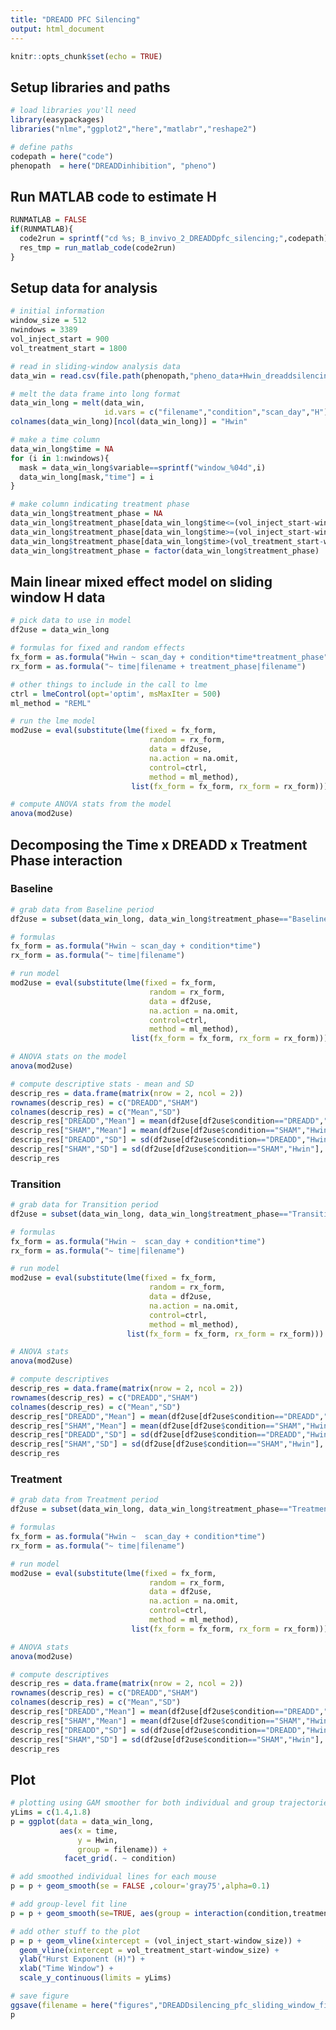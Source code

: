 ```yaml
---
title: "DREADD PFC Silencing"
output: html_document
---
```


```r
knitr::opts_chunk$set(echo = TRUE)
```

## Setup libraries and paths

```r
# load libraries you'll need
library(easypackages)
libraries("nlme","ggplot2","here","matlabr","reshape2")

# define paths
codepath = here("code")
phenopath  = here("DREADDinhibition", "pheno")
```

## Run MATLAB code to estimate H

```r
RUNMATLAB = FALSE
if(RUNMATLAB){
  code2run = sprintf("cd %s; B_invivo_2_DREADDpfc_silencing;",codepath)
  res_tmp = run_matlab_code(code2run)
}
```


## Setup data for analysis

```r
# initial information
window_size = 512
nwindows = 3389
vol_inject_start = 900
vol_treatment_start = 1800

# read in sliding-window analysis data
data_win = read.csv(file.path(phenopath,"pheno_data+Hwin_dreaddsilencing.csv"))

# melt the data frame into long format
data_win_long = melt(data_win, 
                     id.vars = c("filename","condition","scan_day","H"))
colnames(data_win_long)[ncol(data_win_long)] = "Hwin"

# make a time column
data_win_long$time = NA
for (i in 1:nwindows){
  mask = data_win_long$variable==sprintf("window_%04d",i)
  data_win_long[mask,"time"] = i
}

# make column indicating treatment phase
data_win_long$treatment_phase = NA
data_win_long$treatment_phase[data_win_long$time<=(vol_inject_start-window_size)-1] = "Baseline"
data_win_long$treatment_phase[data_win_long$time>=(vol_inject_start-window_size) & data_win_long$time<=(vol_treatment_start-window_size)-1] = "Transition"
data_win_long$treatment_phase[data_win_long$time>(vol_treatment_start-window_size)] = "Treatment"
data_win_long$treatment_phase = factor(data_win_long$treatment_phase)
```

## Main linear mixed effect model on sliding window H data

```r
# pick data to use in model
df2use = data_win_long

# formulas for fixed and random effects
fx_form = as.formula("Hwin ~ scan_day + condition*time*treatment_phase")
rx_form = as.formula("~ time|filename + treatment_phase|filename")

# other things to include in the call to lme
ctrl = lmeControl(opt='optim', msMaxIter = 500)
ml_method = "REML"

# run the lme model
mod2use = eval(substitute(lme(fixed = fx_form, 
                               random = rx_form, 
                               data = df2use, 
                               na.action = na.omit, 
                               control=ctrl, 
                               method = ml_method),
                           list(fx_form = fx_form, rx_form = rx_form)))

# compute ANOVA stats from the model
anova(mod2use)
```

## Decomposing the Time x DREADD x Treatment Phase interaction

### Baseline

```r
# grab data from Baseline period
df2use = subset(data_win_long, data_win_long$treatment_phase=="Baseline")

# formulas
fx_form = as.formula("Hwin ~ scan_day + condition*time")
rx_form = as.formula("~ time|filename")

# run model
mod2use = eval(substitute(lme(fixed = fx_form, 
                               random = rx_form, 
                               data = df2use, 
                               na.action = na.omit, 
                               control=ctrl, 
                               method = ml_method),
                           list(fx_form = fx_form, rx_form = rx_form)))

# ANOVA stats on the model
anova(mod2use)

# compute descriptive stats - mean and SD
descrip_res = data.frame(matrix(nrow = 2, ncol = 2))
rownames(descrip_res) = c("DREADD","SHAM")
colnames(descrip_res) = c("Mean","SD")
descrip_res["DREADD","Mean"] = mean(df2use[df2use$condition=="DREADD","Hwin"], na.rm = TRUE)
descrip_res["SHAM","Mean"] = mean(df2use[df2use$condition=="SHAM","Hwin"], na.rm = TRUE)
descrip_res["DREADD","SD"] = sd(df2use[df2use$condition=="DREADD","Hwin"], na.rm = TRUE)
descrip_res["SHAM","SD"] = sd(df2use[df2use$condition=="SHAM","Hwin"], na.rm = TRUE)
descrip_res
```

### Transition

```r
# grab data for Transition period
df2use = subset(data_win_long, data_win_long$treatment_phase=="Transition")

# formulas
fx_form = as.formula("Hwin ~  scan_day + condition*time")
rx_form = as.formula("~ time|filename")

# run model
mod2use = eval(substitute(lme(fixed = fx_form, 
                               random = rx_form, 
                               data = df2use, 
                               na.action = na.omit, 
                               control=ctrl, 
                               method = ml_method),
                          list(fx_form = fx_form, rx_form = rx_form)))

# ANOVA stats
anova(mod2use)

# compute descriptives
descrip_res = data.frame(matrix(nrow = 2, ncol = 2))
rownames(descrip_res) = c("DREADD","SHAM")
colnames(descrip_res) = c("Mean","SD")
descrip_res["DREADD","Mean"] = mean(df2use[df2use$condition=="DREADD","Hwin"], na.rm = TRUE)
descrip_res["SHAM","Mean"] = mean(df2use[df2use$condition=="SHAM","Hwin"], na.rm = TRUE)
descrip_res["DREADD","SD"] = sd(df2use[df2use$condition=="DREADD","Hwin"], na.rm = TRUE)
descrip_res["SHAM","SD"] = sd(df2use[df2use$condition=="SHAM","Hwin"], na.rm = TRUE)
descrip_res
```

### Treatment

```r
# grab data from Treatment period
df2use = subset(data_win_long, data_win_long$treatment_phase=="Treatment")

# formulas
fx_form = as.formula("Hwin ~  scan_day + condition*time")
rx_form = as.formula("~ time|filename")

# run model
mod2use = eval(substitute(lme(fixed = fx_form, 
                               random = rx_form, 
                               data = df2use, 
                               na.action = na.omit, 
                               control=ctrl, 
                               method = ml_method),
                           list(fx_form = fx_form, rx_form = rx_form)))

# ANOVA stats
anova(mod2use)

# compute descriptives
descrip_res = data.frame(matrix(nrow = 2, ncol = 2))
rownames(descrip_res) = c("DREADD","SHAM")
colnames(descrip_res) = c("Mean","SD")
descrip_res["DREADD","Mean"] = mean(df2use[df2use$condition=="DREADD","Hwin"], na.rm = TRUE)
descrip_res["SHAM","Mean"] = mean(df2use[df2use$condition=="SHAM","Hwin"], na.rm = TRUE)
descrip_res["DREADD","SD"] = sd(df2use[df2use$condition=="DREADD","Hwin"], na.rm = TRUE)
descrip_res["SHAM","SD"] = sd(df2use[df2use$condition=="SHAM","Hwin"], na.rm = TRUE)
descrip_res
```

## Plot

```r
# plotting using GAM smoother for both individual and group trajectories
yLims = c(1.4,1.8)
p = ggplot(data = data_win_long, 
           aes(x = time,
               y = Hwin,
               group = filename)) +
            facet_grid(. ~ condition)

# add smoothed individual lines for each mouse
p = p + geom_smooth(se = FALSE ,colour='gray75',alpha=0.1)

# add group-level fit line
p = p + geom_smooth(se=TRUE, aes(group = interaction(condition,treatment_phase), colour = treatment_phase), size=4)

# add other stuff to the plot
p = p + geom_vline(xintercept = (vol_inject_start-window_size)) +
  geom_vline(xintercept = vol_treatment_start-window_size) +
  ylab("Hurst Exponent (H)") +
  xlab("Time Window") +
  scale_y_continuous(limits = yLims)

# save figure
ggsave(filename = here("figures","DREADDsilencing_pfc_sliding_window_fig_GAMsmooth.pdf"))
p
```

